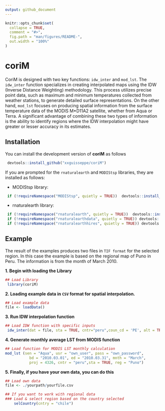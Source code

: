 ```yaml
---
output: github_document
---
```


<!-- README.md is generated from README.Rmd. Please edit that file -->

```r
knitr::opts_chunk$set(
  collapse = TRUE,
  comment = "#>",
  fig.path = "man/figures/README-",
  out.width = "100%"
)
```

# coriM

<!-- badges: start -->
<!-- badges: end -->

CoriM is designed with two key functions: `idw_inter` and `mod_lst`. The `idw_inter` function specializes in creating interpolated maps using the IDW (Inverse Distance Weighting) methodology. This process utilizes precise point data, such as maximum and minimum temperatures collected from weather stations, to generate detailed surface representations. On the other hand, `mod_lst` focuses on producing spatial information from the surface temperature data of the MODIS M*D11A2 satellite, whether from Aqua or Terra. A significant advantage of combining these two types of information is the ability to identify regions where the IDW interpolation might have greater or lesser accuracy in its estimates.


## Installation


You can install the development version of **coriM** as follows
```r
 devtools::install_github("xxguisseppe/coriM")
```

If you are prompted for the `rnaturalearth` and `MODIStsp` libraries, they are installed as follows:

*    MODIStsp library:
``` r
 if (!requireNamespace("MODIStsp", quietly = TRUE))  devtools::install_github("ropensci/MODIStsp")
```
*    rnaturalearth library:
``` r
 if (!requireNamespace("rnaturalearth", quietly = TRUE))  devtools::install_github("ropensci/rnaturalearth")
 if (!requireNamespace("rnaturalearthdata", quietly = TRUE)) devtools::install_github("ropensci/rnaturalearthdata")
 if (!requireNamespace("rnaturalearthhires", quietly = TRUE)) devtools::install_github("ropensci/rnaturalearthhires")
```


## Example
The result of the examples produces two files in `TIF format` for the selected region. In this case the example is based on the regional map of Puno in Peru. The information is from the month of March 2010.

**1.    Begin with loading the Library**
```r
## Load Library
 library(coriM)
 ```
**2.    Loading example data in `CSV` format for spatial interpolation.**
```r
## Load example data
file <- loadData()
```

**3.    Run IDW interpolation function**
```r
## Load IDW function with specific inputs
 idw_inter(dat = file, sta = TRUE, cntr="peru",coun_cd = 'PE', alt = TRUE, reg = "Puno")
```
**4.    Generate monthly average LST from MODIS function**
```r
## Load function for MODIS LST monthly calculation
mod_lst (sen = "Aqua", usr = "own_user", pass = "own_password",
           bd = "2010.03.01", ed = "2010.03.31", mnth = "March",
           proj = 4326, cntr = "peru",sta = TRUE, reg = "Puno")
```
**5.    Finally, if you have your own data, you can do this**
```r
## Load own data
file <- ./yourpath/yourfile.csv
```
```r
## If you want to work with regional data
### Load & select region based on the country selected
    selCountry(cntry = "chile")
```


